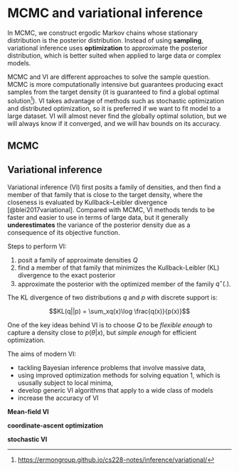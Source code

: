 # MCMC and variational inference

In MCMC, we construct ergodic Markov chains whose stationary distribution is the posterior distribution. Instead of using **sampling**, variational inference uses **optimization** to approximate the posterior distribution, which is better suited when applied to large data or complex models.

MCMC and VI are different approaches to solve the sample question. MCMC is more computationally intensive but guarantees producing exact samples from the target density (it is guaranteed to find a global optimal solution^[[https://ermongroup.github.io/cs228-notes/inference/variational/](https://ermongroup.github.io/cs228-notes/inference/variational/)]). VI takes advantage of methods such as stochastic optimization and distributed optimization, so it is preferred if we want to fit model to a large dataset. VI will almost never find the globally optimal solution, but we will always know if it converged, and we will hav bounds on its accuracy.

## MCMC




## Variational inference

Variational inference (VI) first posits a family of densities, and then find a member of that family that is close to the target density, where the closeness is evaluated by Kullback–Leibler divergence [@blei2017variational]. Compared with MCMC, VI methods tends to be faster and easier to use in terms of large data, but it generally **underestimates** the variance of the posterior density due as a consequence of its objective function.

Steps to perform VI:

1. posit a family of approximate densities $Q$
2. find a member of that family that minimizes the Kullback-Leibler (KL) divergence to the exact posterior
3. approximate the posterior with the optimized member of the family $q^{\star}(.)$.

The KL divergence of two distributions $q$ and $p$ with discrete support is:

$$KL(q||p) = \sum_xq(x)\log \frac{q(x)}{p(x)}$$


One of the key ideas behind VI is to choose $Q$ to be _flexible enough_ to capture a density close to $p(\theta|x)$, but _simple enough_ for efficient optimization.


The aims of modern VI:

- tackling Bayesian inference problems that involve massive data,
- using improved optimization methods for solving equation 1, which is ususally subject to local minima,
- develop generic VI algorithms that apply to a wide class of models
- increase the accuracy of VI

**Mean-field VI**

**coordinate-ascent optimization**

**stochastic VI**
